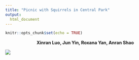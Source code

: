 ```yaml
---
title: "Picnic with Squirrels in Central Park"
output: 
  html_document
---
```

<style type="text/css">

h1.title {
  font-size: 45px;
  color: BLACK;
  text-align: center;
}

</style>

```r
knitr::opts_chunk$set(echo = TRUE)
```

<center> __Xinran Luo, Jun Yin, Roxana Yan, Anran Shao __ </center>

![](squirrel1.jpg)

